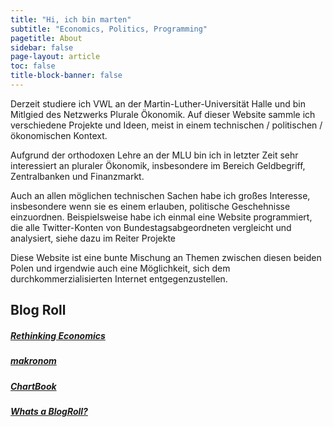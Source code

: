 ```yaml
---
title: "Hi, ich bin marten"
subtitle: "Economics, Politics, Programming"
pagetitle: About
sidebar: false
page-layout: article
toc: false
title-block-banner: false
---
```


::: {.content-container}
::: {.top-story}
::: grid

::: {.g-col-12 .g-col-lg-8 .top-story-text}

Derzeit studiere ich VWL an der Martin-Luther-Universität Halle und bin Mitlgied des Netzwerks Plurale Ökonomik. Auf dieser Website sammle ich verschiedene Projekte und Ideen, meist in einem technischen / politischen / ökonomischen Kontext.

Aufgrund der orthodoxen Lehre an der MLU bin ich in letzter Zeit sehr interessiert an pluraler Ökonomik, insbesondere im Bereich Geldbegriff, Zentralbanken und Finanzmarkt.

Auch an allen möglichen technischen Sachen habe ich großes Interesse, insbesondere wenn sie es einem erlauben, politische Geschehnisse einzuordnen. Beispielsweise habe ich einmal eine Website programmiert, die alle Twitter-Konten von Bundestagsabgeordneten vergleicht und analysiert, siehe dazu im Reiter Projekte

Diese Website ist eine bunte Mischung an Themen zwischen diesen beiden Polen und irgendwie auch eine Möglichkeit, sich dem durchkommerzialisierten Internet entgegenzustellen.

:::

::: {.g-col-12 .g-col-lg-4 .pullout-block}

## Blog Roll

##### [Rethinking Economics](https://www.rethinkeconomics.org/blog/)

##### [makronom](https://makronom.de/)

##### [ChartBook](https://adamtooze.substack.com/)

##### [Whats a BlogRoll?](https://blogroll.org/what-are-blogrolls/)


:::

:::
:::
:::

